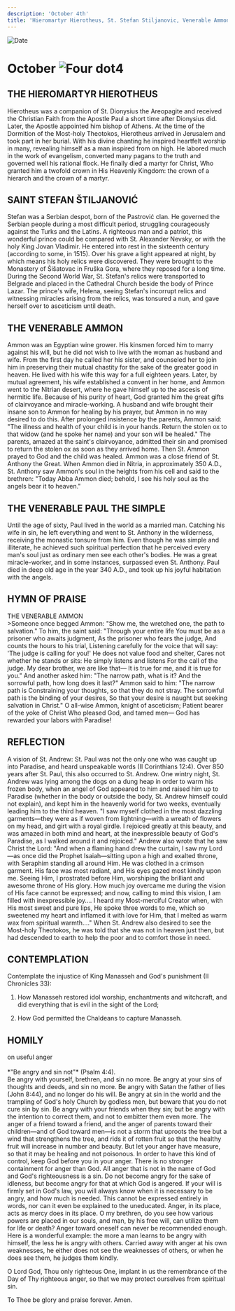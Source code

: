 ```yaml
---
description: 'October 4th'
title: 'Hieromartyr Hierotheus, St. Stefan Stiljanovic, Venerable Ammon, Venerable Paul the Simple'
---
```


<RunningHead />
<Image src="/title-imprint.png" height={68} width={50} alt="Date" className="title-imprint"/>

# <div id="date">October <Image className="four-dot" src="/four-dot.png" height={15} width={15} alt="Four dot" />4</div>

## THE HIEROMARTYR HIEROTHEUS

Hierotheus was a companion of St. Dionysius the Areopagite and received the Christian Faith from the Apostle Paul a short time after Dionysius did. Later, the Apostle appointed him bishop of Athens. At the time of the Dormition of the Most-holy Theotokos, Hierotheus arrived in Jerusalem and took part in her burial. With his divine chanting he inspired heartfelt worship in many, revealing himself as a man inspired from on high. He labored much in the work of evangelism, converted many pagans to the truth and governed well his rational flock. He finally died a martyr for Christ, Who granted him a twofold crown in His Heavenly Kingdom: the crown of a hierarch and the crown of a martyr. 

## SAINT STEFAN ŠTILJANOVIĆ

Stefan was a Serbian despot, born of the Pastrović clan.  He governed the Serbian people during a most difficult period, struggling courageously against the Turks and the Latins.  A righteous man and a patriot, this wonderful prince could be compared with St. Alexander Nevsky, or with the holy King Jovan Vladimir. He entered into rest in the sixteenth century (according to some, in 1515).  Over his grave a light appeared at night, by which means his holy relics were discovered.  They were brought to the Monastery of Šišatovac in Fruška Gora, where they reposed for a long time. During the Second World War, St. Stefan's relics were transported to Belgrade and placed in the Cathedral Church beside the body of Prince Lazar. The prince's wife, Helena, seeing Stefan's incorrupt relics and witnessing miracles arising from the relics, was tonsured a nun, and gave herself over to asceticism until death.

## THE VENERABLE AMMON

Ammon was an Egyptian wine grower. His kinsmen forced him to marry against his will, but he did not wish to live with the woman as husband and wife. From the first day he called her his sister, and counseled her to join him in preserving their mutual chastity for the sake of the greater good in heaven. He lived with his wife this way for a full eighteen years. Later, by mutual agreement, his wife established a convent in her home, and Ammon went to the Nitrian desert, where he gave himself up to the ascesis of hermitic life. Because of his purity of heart, God granted him the great gifts of clairvoyance and miracle-working. A husband and wife brought their insane son to Ammon for healing by his prayer, but Ammon in no way desired to do this. After prolonged insistence by the parents, Ammon said: "The illness and health of your child is in your hands. Return the stolen ox to that widow (and he spoke her name) and your son will be healed." The parents, amazed at the saint's clairvoyance, admitted their sin and promised to return the stolen ox as soon as they arrived home. Then St. Ammon prayed to God and the child was healed. Ammon was a close friend of St. Anthony the Great. When Ammon died in Nitria, in approximately 350 A.D., St. Anthony saw Ammon's soul in the heights from his cell and said to the brethren: "Today Abba Ammon died; behold, I see his holy soul as the angels bear it to heaven."

## THE VENERABLE PAUL THE SIMPLE

Until the age of sixty, Paul lived in the world as a married man. Catching his wife in sin, he left everything and went to St. Anthony in the wilderness, receiving the monastic tonsure from him. Even though he was simple and illiterate, he achieved such spiritual perfection that he perceived every man's soul just as ordinary men see each other's bodies. He was a great miracle-worker, and in some instances, surpassed even St. Anthony. Paul died in deep old age in the year 340 A.D., and took up his joyful habitation with the angels.


## HYMN OF PRAISE
<div style={{textAlign:'center', color:'crimson', fontWeight:'bold'}}>
THE VENERABLE AMMON
</div>
>Someone once begged Ammon:  
"Show me, the wretched one, the path to salvation."  
To him, the saint said: "Through your entire life  
You must be as a prisoner who awaits judgment,  
As the prisoner who fears the judge,  
And counts the hours to his trial,  
Listening carefully for the voice that will say:  
'The judge is calling for you!'  
He does not value food and shelter,  
Cares not whether he stands or sits:   
He simply listens and listens  
For the call of the judge.  
My dear brother, we are like that—  
It is true for me, and it is true for you."  
And another asked him: "The narrow path, what is it?  
And the sorrowful path, how long does it last?"  
Ammon said to him: "The narrow path is  
Constraining your thoughts, so that they do not stray.  
The sorrowful path is the binding of your desires,  
So that your desire is naught but seeking salvation in Christ."  
O all-wise Ammon, knight of asceticism;  
Patient bearer of the yoke of Christ  
Who pleased God, and tamed men—  
God has rewarded your labors with Paradise!  


## REFLECTION

A vision of St. Andrew: St. Paul was not the only one who was caught up into Paradise, and heard unspeakable words (II Corinthians 12:4). Over 850 years after St. Paul, this also occurred to St. Andrew. One wintry night, St. Andrew was lying among the dogs on a dung heap in order to warm his frozen body, when an angel of God appeared to him and raised him up to Paradise (whether in the body or outside the body, St. Andrew himself could not explain), and kept him in the heavenly world for two weeks, eventually leading him to the third heaven. "I saw myself clothed in the most dazzling garments—they were as if woven from lightning—with a wreath of flowers on my head, and girt with a royal girdle. I rejoiced greatly at this beauty, and was amazed in both mind and heart, at the inexpressible beauty of God's Paradise, as I walked around it and rejoiced." Andrew also wrote that he saw Christ the Lord: "And when a flaming hand drew the curtain, I saw my Lord—as once did the Prophet Isaiah—sitting upon a high and exalted throne, with Seraphim standing all around Him. He was clothed in a crimson garment. His face was most radiant, and His eyes gazed most kindly upon me. Seeing Him, I prostrated before Him, worshiping the brilliant and awesome throne of His glory. How much joy overcame me during the vision of His face cannot be expressed; and now, calling to mind this vision, I am filled with inexpressible joy…. I heard my Most-merciful Creator when, with His most sweet and pure lips, He spoke three words to me, which so sweetened my heart and inflamed it with love for Him, that I melted as warm wax from spiritual warmth…." When St. Andrew also desired to see the Most-holy Theotokos, he was told that she was not in heaven just then, but had descended to earth to help the poor and to comfort those in need.


## CONTEMPLATION

Contemplate the injustice of King Manasseh and God's punishment (II Chronicles 33):

1. How Manasseh restored idol worship, enchantments and witchcraft, and did everything that is evil in the sight of the Lord;

2. How God permitted the Chaldeans to capture Manasseh.


## HOMILY
<div style={{textAlign:'center', color:'crimson', fontWeight:'bold'}}>
on useful anger
</div>
<br />
<div style={{textAlign:'right'}}>
*"Be angry and sin not"* (Psalm 4:4).
</div>
Be angry with yourself, brethren, and sin no more. Be angry at your sins of thoughts and deeds, and sin no more. Be angry with Satan the father of lies (John 8:44), and no longer do his will. Be angry at sin in the world and the trampling of God's holy Church by godless men, but beware that you do not cure sin by sin. Be angry with your friends when they sin; but be angry with the intention to correct them, and not to embitter them even more. The anger of a friend toward a friend, and the anger of parents toward their children—and of God toward men—is not a storm that uproots the tree but a wind that strengthens the tree, and rids it of rotten fruit so that the healthy fruit will increase in number and beauty. But let your anger have measure, so that it may be healing and not poisonous. In order to have this kind of control, keep God before you in your anger. There is no stronger containment for anger than God. All anger that is not in the name of God and God's righteousness is a sin. Do not become angry for the sake of idleness, but become angry for that at which God is angered. If your will is firmly set in God's law, you will always know when it is necessary to be angry, and how much is needed. This cannot be expressed entirely in words, nor can it even be explained to the uneducated. Anger, in its place, acts as mercy does in its place. O my brethren, do you see how various powers are placed in our souls, and man, by his free will, can utilize them for life or death? Anger toward oneself can never be recommended enough. Here is a wonderful example: the more a man learns to be angry with himself, the less he is angry with others. Carried away with anger at his own weaknesses, he either does not see the weaknesses of others, or when he does see them, he judges them kindly.

O Lord God, Thou only righteous One, implant in us the remembrance of the Day of Thy righteous anger, so that we may protect ourselves from spiritual sin. 

To Thee be glory and praise forever. Amen.
